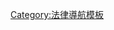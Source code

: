 {{sidebar
| name  = 替代性爭端解決
| title = [[替代性爭端解決方式]]

| titlestyle   = <!--{{law sidebar style|title}};--> font-size: 110%
<!--| headingstyle = {{law sidebar style|heading}}-->
| bodyclass    = hlist

| content1 = 
* [[仲裁]]
* {{le|Conciliation|Conciliation}}
* [[調解]]
* [[談判]]
* {{le|協作法|Collaborative law}}
* [[衝突解決]]
* {{le|爭端解決|Dispute resolution}}
* {{le|律師支持的調解|Lawyer-supported mediation}}
* {{le|Party-directed mediation|Party-directed mediation}}
* [[修復式正義]]

}}<noinclude>
[[Category:法律導航模板]]
</noinclude>
